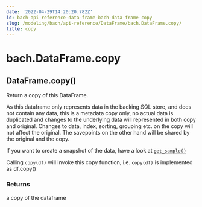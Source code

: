 ```yaml
---
date: '2022-04-29T14:20:20.782Z'
id: bach-api-reference-data-frame-bach-data-frame-copy
slug: /modeling/bach/api-reference/DataFrame/bach.DataFrame.copy/
title: copy
---
```


# bach.DataFrame.copy

<div class="method">
<h2 class="signature-class"><span class="additional-name">DataFrame.</span><span class="name">copy(</span><small class="parameter-list"></small>)</h2>


<div class="content">

Return a copy of this DataFrame.

As this dataframe only represents data in the backing SQL store, and does not contain any data,
this is a metadata copy only, no actual data is duplicated and changes to the underlying data
will represented in both copy and original.
Changes to data, index, sorting, grouping etc. on the copy will not affect the original.
The savepoints on the other hand will be shared by the original and the copy.

If you want to create a snapshot of the data, have a look at [`get_sample()`](/docs/modeling/bach/api-reference/DataFrame/bach.DataFrame.get-sample/#bach.DataFrame.get-sample)

Calling `copy(df)` will invoke this copy function, i.e. `copy(df)` is implemented as df.copy()


### Returns

a copy of the dataframe



</div>

</div>
